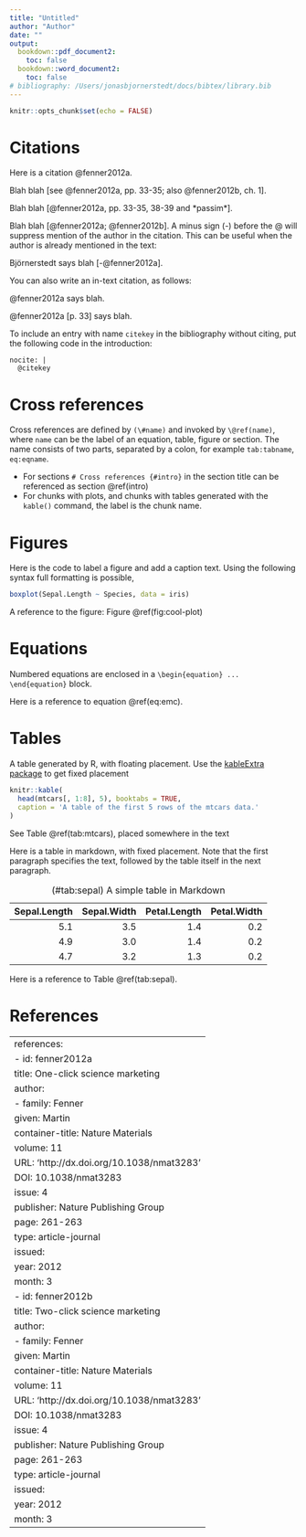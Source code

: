 ```yaml
---
title: "Untitled"
author: "Author"
date: ""
output: 
  bookdown::pdf_document2:
    toc: false
  bookdown::word_document2:
    toc: false
# bibliography: /Users/jonasbjornerstedt/docs/bibtex/library.bib
---
```


```r
knitr::opts_chunk$set(echo = FALSE)
```

# Citations

Here is a citation @fenner2012a.

Blah blah [see @fenner2012a, pp. 33-35; also @fenner2012b, ch. 1].

Blah blah [@fenner2012a, pp. 33-35, 38-39 and *passim*].

Blah blah [@fenner2012a; @fenner2012b].
A minus sign (-) before the @ will suppress mention of the author in the citation. This can be useful when the author is already mentioned in the text:

Björnerstedt says blah [-@fenner2012a].

You can also write an in-text citation, as follows:

@fenner2012a says blah.

@fenner2012a [p. 33] says blah.

To include an entry with name `citekey` in the bibliography without citing, put the following code in the introduction:

```
nocite: | 
  @citekey
```

# Cross references {#intro}

Cross references are defined by `(\#name)` and invoked by `\@ref(name)`, where `name` can be the label of an equation, table, figure or section. The name consists of two parts, separated by a colon, for example `tab:tabname`, `eq:eqname`.

- For sections `# Cross references {#intro}` in the section title can be referenced as section \@ref(intro)
- For chunks with plots, and chunks with tables generated with the `kable()` command, the label is the chunk name.

# Figures

Here is the code to label a figure and add a caption text. Using the following syntax full formatting is possible, 

```r
boxplot(Sepal.Length ~ Species, data = iris)
```

A reference to the figure: Figure \@ref(fig:cool-plot)

# Equations

Numbered equations are enclosed in a `\begin{equation} ... \end{equation}` block.

\begin{equation}
  E=mc^2(\#eq:emc)
\end{equation}

Here is a reference to equation \@ref(eq:emc). 

# Tables

A table generated by R, with floating placement. Use the [kableExtra package](https://haozhu233.github.io/kableExtra/) to get fixed placement

```r
knitr::kable(
  head(mtcars[, 1:8], 5), booktabs = TRUE,
  caption = 'A table of the first 5 rows of the mtcars data.'
)
```

See Table \@ref(tab:mtcars), placed somewhere in the text

Here is a table in markdown, with fixed placement. Note that the first paragraph specifies the text, followed by the table itself in the next paragraph.

Table: (\#tab:sepal) A simple table in Markdown

 Sepal.Length   Sepal.Width   Petal.Length   Petal.Width
-------------  ------------  -------------  ------------
          5.1           3.5            1.4           0.2
          4.9           3.0            1.4           0.2
          4.7           3.2            1.3           0.2

Here is a reference to Table \@ref(tab:sepal).

# References

---
references:
- id: fenner2012a
  title: One-click science marketing
  author:
  - family: Fenner
    given: Martin
  container-title: Nature Materials
  volume: 11
  URL: 'http://dx.doi.org/10.1038/nmat3283'
  DOI: 10.1038/nmat3283
  issue: 4
  publisher: Nature Publishing Group
  page: 261-263
  type: article-journal
  issued:
    year: 2012
    month: 3
- id: fenner2012b
  title: Two-click science marketing
  author:
  - family: Fenner
    given: Martin
  container-title: Nature Materials
  volume: 11
  URL: 'http://dx.doi.org/10.1038/nmat3283'
  DOI: 10.1038/nmat3283
  issue: 4
  publisher: Nature Publishing Group
  page: 261-263
  type: article-journal
  issued:
    year: 2012
    month: 3
---

